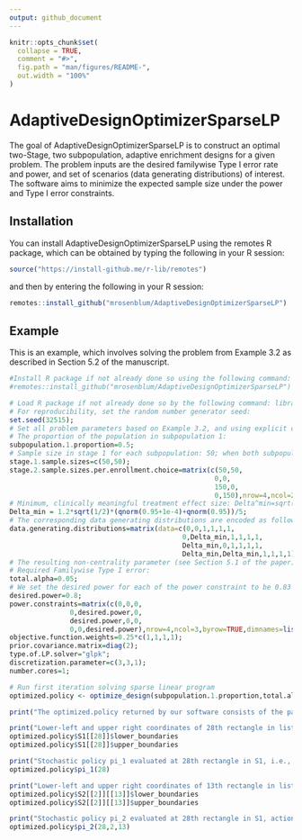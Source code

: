 ```yaml
---
output: github_document
---
```


<!-- README.md is generated from README.Rmd. Please edit that file -->

```r
knitr::opts_chunk$set(
  collapse = TRUE,
  comment = "#>",
  fig.path = "man/figures/README-",
  out.width = "100%"
)
```

# AdaptiveDesignOptimizerSparseLP

The goal of AdaptiveDesignOptimizerSparseLP is to construct an optimal two-Stage, two subpopulation, adaptive enrichment designs for a given problem. The problem inputs are the desired familywise Type I error rate and power, and set of scenarios (data generating distributions) of interest. The software aims to minimize the expected sample size under the power and Type I error constraints.

## Installation

You can install AdaptiveDesignOptimizerSparseLP using the remotes R package, which can be obtained by typing the following in your R session:

``` r
source("https://install-github.me/r-lib/remotes")
```

and then by entering the following in your R session: 

``` r
remotes::install_github("mrosenblum/AdaptiveDesignOptimizerSparseLP")
```

## Example

This is an example, which involves solving the problem from Example 3.2 as described in Section 5.2 of the manuscript. 

```r
#Install R package if not already done so using the following command:
#remotes::install_github("mrosenblum/AdaptiveDesignOptimizerSparseLP")

# Load R package if not already done so by the following command: library(AdaptiveDesignOptimizerSparseLP)
# For reproducibility, set the random number generator seed:
set.seed(32515);
# Set all problem parameters based on Example 3.2, and using explicit choices of the following input parameters:
# The proportion of the population in subpopulation 1:
subpopulation.1.proportion=0.5;
# Sample size in stage 1 for each subpopulation: 50; when both subpopulations enrolled in stage 2, then 50 new participants are enrolled from each subpopulation; when only 1 subpopulation is enrolled in stage 2 then 150 new participants are enrolled from that subpopulation. This is equivalent to setting n=200 in our adaptive design template n^(1b) from Section 3.2 of the paper. These sample sizes are encoded below:
stage.1.sample.sizes=c(50,50);
stage.2.sample.sizes.per.enrollment.choice=matrix(c(50,50,
                                                   0,0,
                                                   150,0,
                                                   0,150),nrow=4,ncol=2,byrow=TRUE,dimnames=list(c(),c("Subpopulation1Stage2SampleSize","Subpopulation2Stage2SampleSize")));
# Minimum, clinically meaningful treatment effect size: Delta^min=sqrt(1/2)*(qnorm(0.95+1e-4)+qnorm(0.95))/5=0.465.
Delta_min = 1.2*sqrt(1/2)*(qnorm(0.95+1e-4)+qnorm(0.95))/5;
# The corresponding data generating distributions are encoded as follows (where we set the outcome variance to 1 for each subpopulation bby study arm combination):
data.generating.distributions=matrix(data=c(0,0,1,1,1,1,
                                           0,Delta_min,1,1,1,1,
                                           Delta_min,0,1,1,1,1,
                                           Delta_min,Delta_min,1,1,1,1),nrow=4,ncol=6,byrow=TRUE,dimnames=list(c(),c("Delta1","Delta2","Variance10","Variance11","Variance20","Variance21")));
# The resulting non-centrality parameter (see Section 5.1 of the paper) matches that used in the paper computations.
# Required Familywise Type I error:
total.alpha=0.05;
# We set the desired power for each of the power constraint to be 0.83 in the first four iterations of our algorithm, rather than the intended final output of 0.82, since we anticipate rounding in the final iteration that leads to a slight decrease in power.
desired.power=0.8;
power.constraints=matrix(c(0,0,0,
			   0,desired.power,0,
			   desired.power,0,0,
			   0,0,desired.power),nrow=4,ncol=3,byrow=TRUE,dimnames=list(c(),c("PowerH01","PowerH02","PowerH0C")));
objective.function.weights=0.25*c(1,1,1,1);
prior.covariance.matrix=diag(2);
type.of.LP.solver="glpk";
discretization.parameter=c(3,3,1);
number.cores=1;

# Run first iteration solving sparse linear program
optimized.policy <- optimize_design(subpopulation.1.proportion,total.alpha,data.generating.distributions,stage.1.sample.sizes,stage.2.sample.sizes.per.enrollment.choice,objective.function.weights,power.constraints,type.of.LP.solver,discretization.parameter,number.cores,prior.covariance.matrix=prior.covariance.matrix)

print("The optimized.policy returned by our software consists of the pair of functions pi_1 and pi_2 as defined in Section 2.1 of the manuscript, along with state spaces and actions spaces for the sequential decision problem denoted by S1, A1, S2, A2. Each state in S1 is a rectangle with lower-left coordinates (x1,y1) encoded as optimized.policy$lower_boundaries and upper right coordinates (x2,y2) encoded as optimized.policy$upper_boundaries. Each action in A1 is an integer among 1,2,...,d corresponding to each of the d stage 2 enrollment choices that were input by the user. Since we allow the stage 2 state space to depend on end of stage 1 action in A1, we have that S2 is a function from an action in A1. E.g., the stage 2 state space after stage 1 action a1=3 is encoded as optimized.policy$S2[[3]]. Each action in A2 is an integer among 1,2,...,7 encoding the following outcome of the multiple testing procedure: Reject none,Reject H01,Reject H02,Reject H0C,Reject H01 and H0C,Reject H02 and H0C,Reject all, respectively.")

print("Lower-left and upper right coordinates of 28th rectangle in list of stage 1 states S1:")
optimized.policy$S1[[28]]$lower_boundaries
optimized.policy$S1[[28]]$upper_boundaries

print("Stochastic policy pi_1 evaluated at 28th rectangle in S1, i.e., the probabilities of taking each action in A1 given that the first stage z-statistics are in the rectangle corresponding to this state:")
optimized.policy$pi_1(28)

print("Lower-left and upper right coordinates of 13th rectangle in list of stage 2 states S2 following action a1=2")
optimized.policy$S2[[2]][[13]]$lower_boundaries
optimized.policy$S2[[2]][[13]]$upper_boundaries

print("Stochastic policy pi_2 evaluated at 28th rectangle in S1, action a1=2, and 13th  rectangle in S2:")
optimized.policy$pi_2(28,2,13)
```

